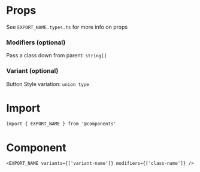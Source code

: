 
<Meta title='TITLE_NAME' />

# Props

See `EXPORT_NAME.types.ts` for more info on props

### Modifiers (optional)

Pass a class down from parent: `string[]`

### Variant (optional)

Button Style variation: `union type`

# Import

```tsx
import { EXPORT_NAME } from '@components'
```

# Component

```tsx
<EXPORT_NAME variants={['variant-name']} modifiers={['class-name']} />
```

